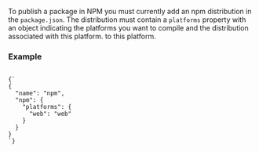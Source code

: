 
<DocHeader pretitle="Packages" title="Publish on NPM" />

To publish a package in NPM you must currently add an npm distribution in the `package.json`.
The distribution must contain a `platforms` property with an object indicating the platforms you want to compile and the distribution associated with this platform.
to this platform.

### Example

<Code>
{`
{
  "name": "npm",
  "npm": {
    "platforms": {
      "web": "web"
    }
  }
}
`}

</Code>

